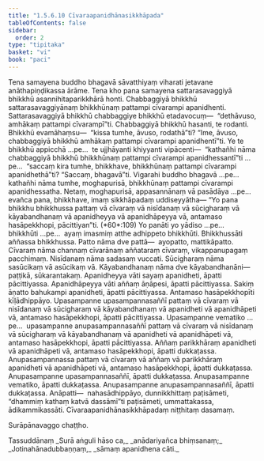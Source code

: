 ```yaml
---
title: "1.5.6.10 Cīvaraapanidhānasikkhāpada"
tableOfContents: false
sidebar:
  order: 2
type: "tipitaka"
basket: "vi"
book: "paci"
---
```



<DynamicBreadcrumb />

<Division number="377" book="paci">

<Paragraph number="1152" book="paci">
Tena samayena buddho bhagavā sāvatthiyaṃ viharati jetavane anāthapiṇḍikassa ārāme. Tena kho pana samayena sattarasavaggiyā bhikkhū asannihitaparikkhārā honti. Chabbaggiyā bhikkhū sattarasavaggiyānaṃ bhikkhūnaṃ pattampi cīvarampi apanidhenti. Sattarasavaggiyā bhikkhū chabbaggiye bhikkhū etadavocuṃ—  “dethāvuso, amhākaṃ pattampi cīvarampī”ti. Chabbaggiyā bhikkhū hasanti, te rodanti. Bhikkhū evamāhaṃsu—  “kissa tumhe, āvuso, rodathā”ti? “Ime, āvuso, chabbaggiyā bhikkhū amhākaṃ pattampi cīvarampi apanidhentī”ti.
</Paragraph>

<Paragraph number="1153" book="paci">
Ye te bhikkhū appicchā …pe…  te ujjhāyanti khiyyanti vipācenti—  “kathañhi nāma chabbaggiyā bhikkhū bhikkhūnaṃ pattampi cīvarampi apanidhessantī”ti …pe…  “saccaṃ kira tumhe, bhikkhave, bhikkhūnaṃ pattampi cīvarampi apanidhethā”ti? “Saccaṃ, bhagavā”ti. Vigarahi buddho bhagavā …pe…  kathañhi nāma tumhe, moghapurisā, bhikkhūnaṃ pattampi cīvarampi apanidhessatha. Netaṃ, moghapurisā, appasannānaṃ vā pasādāya …pe…  evañca pana, bhikkhave, imaṃ sikkhāpadaṃ uddiseyyātha—
</Paragraph>

</Division>
<Division number="378" book="paci">

<Paragraph number="1154" book="paci">
<Emphasis>“Yo pana bhikkhu bhikkhussa pattaṃ vā cīvaraṃ vā nisīdanaṃ vā sūcigharaṃ vā kāyabandhanaṃ vā apanidheyya vā apanidhāpeyya vā, antamaso hasāpekkhopi, pācittiyan”</Emphasis>ti. (*60*:<Emphasis>109</Emphasis>)
</Paragraph>

</Division>
<Division number="379" book="paci">

<Paragraph number="1155" book="paci">
<Emphasis>Yo panā</Emphasis>ti yo yādiso …pe…  <Emphasis>bhikkhū</Emphasis>ti …pe…  ayaṃ imasmiṃ atthe adhippeto bhikkhūti.
</Paragraph>

<Paragraph number="1156" book="paci">
<Emphasis>Bhikkhussā</Emphasis>ti aññassa bhikkhussa.
</Paragraph>

<Paragraph number="1157" book="paci">
<Emphasis>Patto</Emphasis> nāma dve pattā—  ayopatto, mattikāpatto.
</Paragraph>

<Paragraph number="1158" book="paci">
<Emphasis>Cīvaraṃ</Emphasis> nāma channaṃ cīvarānaṃ aññataraṃ cīvaraṃ, vikappanupagaṃ pacchimaṃ.
</Paragraph>

<Paragraph number="1159" book="paci">
<Emphasis>Nisīdanaṃ</Emphasis> nāma sadasaṃ vuccati.
</Paragraph>

<Paragraph number="1160" book="paci">
<Emphasis>Sūcigharaṃ</Emphasis> nāma sasūcikaṃ vā asūcikaṃ vā.
</Paragraph>

<Paragraph number="1161" book="paci">
<Emphasis>Kāyabandhanaṃ</Emphasis> nāma dve kāyabandhanāni—  paṭṭikā, sūkarantakaṃ.
</Paragraph>

<Paragraph number="1162" book="paci">
<Emphasis>Apanidheyya vā</Emphasis>ti sayaṃ apanidheti, āpatti pācittiyassa.
</Paragraph>

<Paragraph number="1163" book="paci">
<Emphasis>Apanidhāpeyya vā</Emphasis>ti aññaṃ āṇāpesi, āpatti pācittiyassa. Sakiṃ āṇatto bahukampi apanidheti, āpatti pācittiyassa.
</Paragraph>

<Paragraph number="1164" book="paci">
<Emphasis>Antamaso hasāpekkhopī</Emphasis>ti kīḷādhippāyo.
</Paragraph>

</Division>
<Division number="380" book="paci">

<Paragraph number="1165" book="paci">
Upasampanne upasampannasaññī pattaṃ vā cīvaraṃ vā nisīdanaṃ vā sūcigharaṃ vā kāyabandhanaṃ vā apanidheti vā apanidhāpeti vā, antamaso hasāpekkhopi, āpatti pācittiyassa. Upasampanne vematiko …pe…  upasampanne anupasampannasaññī pattaṃ vā cīvaraṃ vā nisīdanaṃ vā sūcigharaṃ vā kāyabandhanaṃ vā apanidheti vā apanidhāpeti vā, antamaso hasāpekkhopi, āpatti pācittiyassa.
</Paragraph>

<Paragraph number="1166" book="paci">
Aññaṃ parikkhāraṃ apanidheti vā apanidhāpeti vā, antamaso hasāpekkhopi, āpatti dukkaṭassa. Anupasampannassa pattaṃ vā cīvaraṃ vā aññaṃ vā parikkhāraṃ apanidheti vā apanidhāpeti vā, antamaso hasāpekkhopi, āpatti dukkaṭassa. Anupasampanne upasampannasaññī, āpatti dukkaṭassa. Anupasampanne vematiko, āpatti dukkaṭassa. Anupasampanne anupasampannasaññī, āpatti dukkaṭassa.
</Paragraph>

</Division>
<Division number="381" book="paci">

<Paragraph number="1167" book="paci">
Anāpatti—  nahasādhippāyo, dunnikkhittaṃ paṭisāmeti, “dhammiṃ kathaṃ katvā dassāmī”ti paṭisāmeti, ummattakassa, ādikammikassāti.

</Paragraph>
</Division>

<Paragraph number="1168" type="center" book="paci">
Cīvaraapanidhānasikkhāpadaṃ niṭṭhitaṃ dasamaṃ.

  
Surāpānavaggo chaṭṭho.



</Paragraph>

<Paragraph number="1169" type="center" book="paci">
Tassuddānaṃ


</Paragraph>

<Paragraph number="1170" type="verses" book="paci">
_Surā aṅguli hāso ca,_  
_anādariyañca bhiṃsanaṃ;_  
_Jotinahānadubbaṇṇaṃ,_  
_sāmaṃ apanidhena cāti._
</Paragraph>